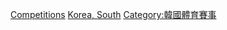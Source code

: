 [[Category:韓國射擊運動|Competitions]]
[[Category:各國射擊賽事|Korea, South]]
[[Category:韓國體育賽事|Category:韓國體育賽事]]